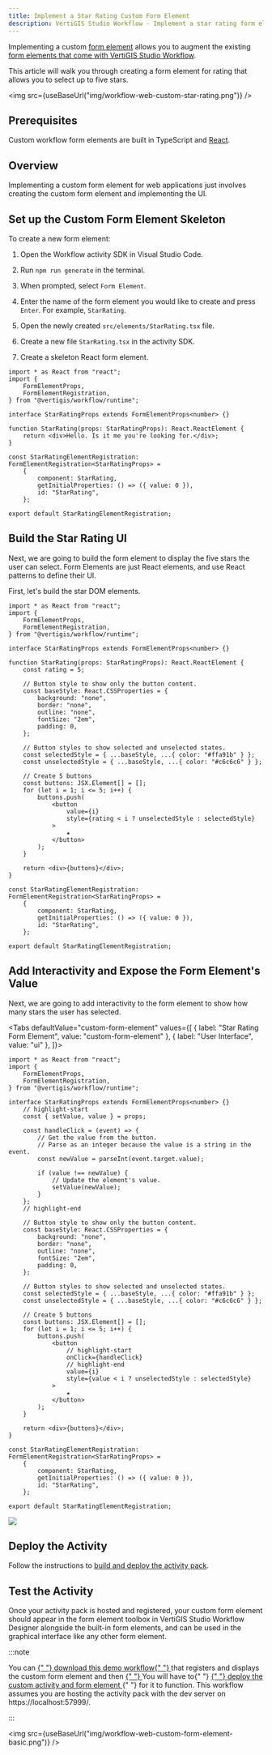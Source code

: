 ```yaml
---
title: Implement a Star Rating Custom Form Element
description: VertiGIS Studio Workflow - Implement a star rating form element for web applications
---
```



Implementing a custom [form element](key-concepts.mdx#form-elements) allows you to augment the existing [form elements that come with VertiGIS Studio Workflow](https://docs.vertigisstudio.com/workflow/latest/help/Default.htm#wf5/help/form-elements/auto-complete.htm%3FTocPath%3DForms%7CForm%2520Element%2520Reference%7C_____0).

This article will walk you through creating a form element for rating that allows you to select up to five stars.

<img src={useBaseUrl("img/workflow-web-custom-star-rating.png")} />

## Prerequisites

<WebPrereqs />

Custom workflow form elements are built in TypeScript and [React](https://reactjs.org/).

## Overview

Implementing a custom form element for web applications just involves creating the custom form element and implementing the UI.

## Set up the Custom Form Element Skeleton

To create a new form element:

1. Open the Workflow activity SDK in Visual Studio Code.
1. Run `npm run generate` in the terminal.
1. When prompted, select `Form Element`.
1. Enter the name of the form element you would like to create and press `Enter`. For example, `StarRating`.
1. Open the newly created `src/elements/StarRating.tsx` file.

1. Create a new file `StarRating.tsx` in the activity SDK.
1. Create a skeleton React form element.

```tsx title="src/elements/StarRating.tsx"
import * as React from "react";
import {
    FormElementProps,
    FormElementRegistration,
} from "@vertigis/workflow/runtime";

interface StarRatingProps extends FormElementProps<number> {}

function StarRating(props: StarRatingProps): React.ReactElement {
    return <div>Hello. Is it me you're looking for.</div>;
}

const StarRatingElementRegistration: FormElementRegistration<StarRatingProps> =
    {
        component: StarRating,
        getInitialProperties: () => ({ value: 0 }),
        id: "StarRating",
    };

export default StarRatingElementRegistration;
```

## Build the Star Rating UI

Next, we are going to build the form element to display the five stars the user can select. Form Elements are just React elements, and use React patterns to define their UI.

First, let's build the star DOM elements.

```tsx title="src/elements/StarRating.tsx"
import * as React from "react";
import {
    FormElementProps,
    FormElementRegistration,
} from "@vertigis/workflow/runtime";

interface StarRatingProps extends FormElementProps<number> {}

function StarRating(props: StarRatingProps): React.ReactElement {
    const rating = 5;

    // Button style to show only the button content.
    const baseStyle: React.CSSProperties = {
        background: "none",
        border: "none",
        outline: "none",
        fontSize: "2em",
        padding: 0,
    };

    // Button styles to show selected and unselected states.
    const selectedStyle = { ...baseStyle, ...{ color: "#ffa91b" } };
    const unselectedStyle = { ...baseStyle, ...{ color: "#c6c6c6" } };

    // Create 5 buttons
    const buttons: JSX.Element[] = [];
    for (let i = 1; i <= 5; i++) {
        buttons.push(
            <button
                value={i}
                style={rating < i ? unselectedStyle : selectedStyle}
            >
                ★
            </button>
        );
    }

    return <div>{buttons}</div>;
}

const StarRatingElementRegistration: FormElementRegistration<StarRatingProps> =
    {
        component: StarRating,
        getInitialProperties: () => ({ value: 0 }),
        id: "StarRating",
    };

export default StarRatingElementRegistration;
```

## Add Interactivity and Expose the Form Element's Value

Next, we are going to add interactivity to the form element to show how many stars the user has selected.

<Tabs
  defaultValue="custom-form-element"
  values={[
    { label: "Star Rating Form Element", value: "custom-form-element" },
    { label: "User Interface", value: "ui" },
  ]}>
<TabItem value="custom-form-element">

```tsx title="src/elements/StarRating.tsx"
import * as React from "react";
import {
    FormElementProps,
    FormElementRegistration,
} from "@vertigis/workflow/runtime";

interface StarRatingProps extends FormElementProps<number> {}
    // highlight-start
    const { setValue, value } = props;

    const handleClick = (event) => {
        // Get the value from the button.
        // Parse as an integer because the value is a string in the event.
        const newValue = parseInt(event.target.value);

        if (value !== newValue) {
            // Update the element's value.
            setValue(newValue);
        }
    };
    // highlight-end

    // Button style to show only the button content.
    const baseStyle: React.CSSProperties = {
        background: "none",
        border: "none",
        outline: "none",
        fontSize: "2em",
        padding: 0,
    };

    // Button styles to show selected and unselected states.
    const selectedStyle = { ...baseStyle, ...{ color: "#ffa91b" } };
    const unselectedStyle = { ...baseStyle, ...{ color: "#c6c6c6" } };

    // Create 5 buttons
    const buttons: JSX.Element[] = [];
    for (let i = 1; i <= 5; i++) {
        buttons.push(
            <button
                // highlight-start
                onClick={handleClick}
                // highlight-end
                value={i}
                style={value < i ? unselectedStyle : selectedStyle}
            >
                ★
            </button>
        );
    }

    return <div>{buttons}</div>;
}

const StarRatingElementRegistration: FormElementRegistration<StarRatingProps> =
    {
        component: StarRating,
        getInitialProperties: () => ({ value: 0 }),
        id: "StarRating",
    };

export default StarRatingElementRegistration;
```

</TabItem>
<TabItem value="ui">
<img src={useBaseUrl("img/workflow-web-custom-star-rating.png")}/>
</TabItem>
</Tabs>

## Deploy the Activity

Follow the instructions to [build and deploy the activity pack](sdk-web-overview.mdx#deployment).

## Test the Activity

Once your activity pack is hosted and registered, your custom form element should appear in the form element toolbox in VertiGIS Studio Workflow Designer alongside the built-in form elements, and can be used in the graphical interface like any other form element.

:::note

<p>
    You can
    <a
        href={useBaseUrl("workflows/web-custom-form-element.json")}
        download="custom-form-element.json"
        target="_blank"
    >
        {" "}
        download this demo workflow{" "}
    </a>
    that registers and displays the custom form element and then
    <a
        href="https://docs.vertigisstudio.com/workflow/latest/help/Default.htm#wf5/help/import-export-workflows.htm"
        target="_blank"
    >
        {" "}
    </a>
    You will have to{" "}
    <a
        href={useBaseUrl(
            "docs/workflow/sdk-web-overview#host-the-activity-pack"
        )}
    >
        {" "}
        deploy the custom activity and form element
    </a>{" "}
    for it to function. This workflow assumes you are hosting the
    activity pack with the dev server on https://localhost:57999/.
</p>
:::

<img
    src={useBaseUrl("img/workflow-web-custom-form-element-basic.png")}
/>
